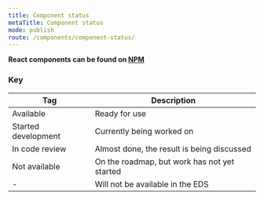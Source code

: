 ```yaml
---
title: Component status
metaTitle: Component status
mode: publish
route: /components/component-status/
---
```


**React components can be found on [NPM](https://www.npmjs.com/package/@equinor/eds-core-react)**

<ComponentStatus />

### Key

| Tag                 | Description                                  |
| ------------------- | -------------------------------------------- |
| Available           | Ready for use                                |
| Started development | Currently being worked on                    |
| In code review      | Almost done, the result is being discussed   |
| Not available       | On the roadmap, but work has not yet started |
| -                   | Will not be available in the EDS             |
